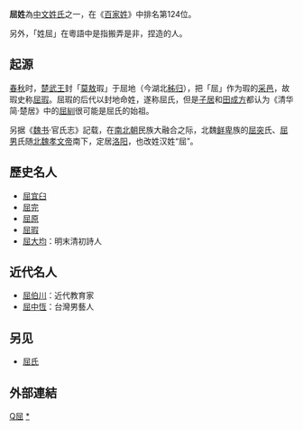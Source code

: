 {{Unreferenced |time=2009-07-10T14:14:14+00:00 }}<!-- 本调用由 {{subst:Unreferenced/auto}} 自动产生。 -->
{{姓氏
|姓氏=屈
|拼音=Qū
|中国大陆=Qu
|南京官話=qü<sup>5</sup>
|台湾=Chu
|香港=Wat
|澳门=Vat/Wat
|新加坡=
|马来西亚=
|越南=Khuất
|韩国=
|反切=
|同音字=
|堂号=
|郡望=[[临淮郡|临淮郡]]
}}

'''屈姓'''為[[中文姓氏|中文姓氏]]之一，在《[[百家姓|百家姓]]》中排名第124位。

另外，「姓屈」在粵語中是指搬弄是非，捏造的人。

==起源==
[[春秋时期|春秋]]时，[[楚武王|楚武王]]封「[[莫敖|莫敖]]瑕」于屈地（今湖北[[秭归|秭归]]），把「屈」作为瑕的[[采邑|采邑]]，故瑕史称[[屈瑕|屈瑕]]。屈瑕的后代以封地命姓，遂称屈氏，但是[[子居|子居]]和[[田成方|田成方]]都认为《清华简·楚居》中的[[屈紃|屈紃]]很可能是屈氏的始祖。

另据《[[魏书|魏书]]·官氏志》記载，在[[南北朝|南北朝]]民族大融合之际，北魏[[鲜卑|鲜卑]]族的[[屈突|屈突]]氏、[[屈男|屈男]]氏随[[北魏孝文帝|北魏孝文帝]]南下，定居[[洛阳|洛阳]]，也改姓汉姓“屈”。

==歷史名人==
*[[屈宜臼|屈宜臼]]
*[[屈完|屈完]]
*[[屈原|屈原]]
*[[屈瑕|屈瑕]]
*[[屈大均|屈大均]]：明末清初詩人

==近代名人==
*[[屈伯川|屈伯川]]：近代教育家
*[[屈中恆|屈中恆]]：台灣男藝人

==另见==
*[[屈氏|屈氏]]

==外部連結==
{{Wikisource further reading}}

{{姓氏小作品}}

[[Category:漢姓|Q屈]]
[[Category:屈姓|*]]